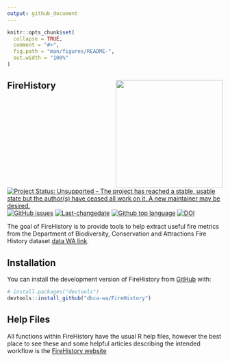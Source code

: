 ```yaml
---
output: github_document
---
```


<!-- README.md is generated from README.Rmd. Please edit that file -->

```r
knitr::opts_chunk$set(
  collapse = TRUE,
  comment = "#>",
  fig.path = "man/figures/README-",
  out.width = "100%"
)
```

## FireHistory <img src='man/figures/FireHistory.png' align="right" height="250" />

<!-- badges: start -->
[![Project Status: Unsupported – The project has reached a stable, usable state but the author(s) have ceased all work on it. A new maintainer may be desired.](https://www.repostatus.org/badges/latest/unsupported.svg)](https://www.repostatus.org/#unsupported)
[![GitHub issues](https://img.shields.io/github/issues/dbca-wa/FireHistory.svg?style=popout)](https://github.com/dbca-wa/FireHistory/issues/)
[![Last-changedate](https://img.shields.io/github/last-commit/dbca-wa/FireHistory.svg)](https://github.com/dbca-wa/FireHistory/commits/master)
[![Github top language](https://img.shields.io/github/languages/top/dbca-wa/FireHistory.svg)](https://github.com/dbca-wa/FireHistory/)
[![DOI](https://zenodo.org/badge/529086399.svg)](https://zenodo.org/badge/latestdoi/529086399)
<!-- badges: end -->

The goal of FireHistory is to provide tools to help extract useful fire metrics 
from the Department of Biodiversity, Conservation and Attractions Fire History 
dataset [data WA link](https://catalogue.data.wa.gov.au/dataset/dbca-fire-history).

## Installation

You can install the development version of FireHistory from [GitHub](https://github.com/) with:

``` r
# install.packages("devtools")
devtools::install_github("dbca-wa/FireHistory")
```

## Help Files

All functions within FireHistory have the usual R help files, however the best place to see these and some helpful articles describing the intended workflow is the [FireHistory website](https://dbca-wa.github.io/FireHistory/index.html)
